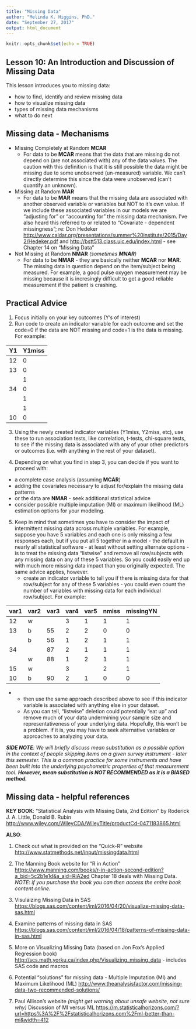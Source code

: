 ```yaml
---
title: "Missing Data"
author: "Melinda K. Higgins, PhD."
date: "September 27, 2017"
output: html_document
---
```


```r
knitr::opts_chunk$set(echo = TRUE)
```

## Lesson 10: An Introduction and Discussion of Missing Data

This lesson introduces you to missing data:

* how to find, identify and review missing data
* how to visualize missing data
* types of missing data mechanisms
* what to do next

## Missing data - Mechanisms

* Missing Completely at Random **MCAR**
    - For data to be **MCAR** means that the data that are missing do not depend on (are not associated with) any of the data values. The caution with this definition is that it is still possible the data might be missing due to some unobserved (un-measured) variable. We can't directly determine this since the data were unobserved (can't quantify an unknown).

* Missing at Random **MAR**
    - For data to be **MAR** means that the missing data are associated with another observed variable or variables but NOT to it's own value. If we include these associated variables in our models we are "adjusting for" or "accounting for" the missing data mechanism. I've also heard this referred to or related to "Covariate - dependent missingness"; re: Don Hedeker [http://www.caldar.org/presentations/summer%20institute/2015/Day2/Hedeker.pdf](http://www.caldar.org/presentations/summer%20institute/2015/Day2/Hedeker.pdf) and [http://bstt513.class.uic.edu/index.html](http://bstt513.class.uic.edu/index.html) - see Chapter 14 on "Missing Data"

* Not Missing at Random **NMAR** _(sometimes **MNAR**)_
    - For data to be **NMAR** - they are basically neither **MCAR** nor **MAR**. The missing data in question depend on the item/subject being measured. For example, a good pulse oxygen measurement may be missing because it is incresingly difficult to get a good reliable measurement if the patient is crashing. 

## Practical Advice

1. Focus initially on your key outcomes (Y's of interest)
2. Run code to create an indicator variable for each outcome and set the code=0 if the data are NOT missing and code=1 is the data is missing. For example:

| Y1 | Y1miss |
|----|--------|
| 12 | 0 |
| 13 | 0 |
|    | 1 |
| 34 | 0 |
|    | 1 |
|    | 1 |
| 10 | 0 |

3. Using the newly created indicator variables (Y1miss, Y2miss, etc), use these to run association tests, like correlation, t-tests, chi-square tests, to see if the missing data is associated with any of your other predictors or outcomes (i.e. with anything in the rest of your dataset).

4. Depending on what you find in step 3, you can decide if you want to proceed with:

* a complete case analysis (assuming **MCAR**)
* adding the covariates necessary to adjust for/explain the missing data patterns
* or the data are **NMAR** - seek additional statistical advice
* consider possible multiple imputation (MI) or maximum likelihood (ML) estimation options for your modeling.

5. Keep in mind that sometimes you have to consider the impact of intermittent missing data across multiple variables. For example, suppose you have 5 variables and each one is only missing a few responses each, but if you put all 5 together in a model - the default in nearly all statistical software - at least without setting alternate options - is to treat the missing data "listwise" and remove all row/subjects with any missing data on any of these 5 variables. So you could easily end up with much more missing data impact than you originally expected. The same advice applies, however. 
    - create an indicator variable to tell you if there is missing data for that row/subject for any of these 5 variables - you could even count the number of variables with missing data for each individual row/subject. For example:
    
| var1 | var2 | var3 | var4 | var5 | nmiss| missingYN |
|------|------|------|------|------|------|-----------|
| 12   | w    |      | 3    | 1    | 1    | 1         |
| 13   | b    | 55   | 2    | 2    | 0    | 0         |
|      | b    | 56   | 1    | 2    | 1    | 1         |
| 34   |      | 87   | 2    | 1    | 1    | 1         |
|      | w    | 88   | 1    | 2    | 1    | 1         |
| 15   | w    |      | 3    |      | 2    | 1         |
| 10   | b    | 90   | 2    | 1    | 0    | 0         |


* 
    - then use the same approach described above to see if this indicator variable is associated with anything else in your dataset. 
    - As you can tell, "listwise" deletion could potentially "eat up" and remove much of your data undermining your sample size and representativeness of your underlying data. Hopefully, this won't be a problem. if it is, you may have to seek alternative variables or approaches to analyzing your data.

_**SIDE NOTE**: We will briefly discuss mean substitution as a possible option in the context of people skipping items on a given survey instrument - later this semester. This is a common practice for some instruments and have been built into the underlying psychometric properties of that measurement tool. **However, mean substitution is NOT RECOMMENDED as it is a BIASED method.**_

## Missing data - helpful references

**KEY BOOK**: "Statistical Analysis with Missing Data, 2nd Edition" by Roderick J. A. Little, Donald B. Rubin [http://www.wiley.com/WileyCDA/WileyTitle/productCd-0471183865.html](http://www.wiley.com/WileyCDA/WileyTitle/productCd-0471183865.html)

**ALSO**:

1. Check out what is provided on the "Quick-R" website [http://www.statmethods.net/input/missingdata.html](http://www.statmethods.net/input/missingdata.html)

2. The Manning Book website for "R in Action" [https://www.manning.com/books/r-in-action-second-edition?a_bid=5c2b1e1d&a_aid=RiA2ed](https://www.manning.com/books/r-in-action-second-edition?a_bid=5c2b1e1d&a_aid=RiA2ed) Chapter 18 deals with Missing Data. _NOTE: if you purchase the book you can then access the entire book content online._

3. Visulaizing Missing Data in SAS [https://blogs.sas.com/content/iml/2016/04/20/visualize-missing-data-sas.html](https://blogs.sas.com/content/iml/2016/04/20/visualize-missing-data-sas.html)

4. Examine patterns of missing data in SAS [https://blogs.sas.com/content/iml/2016/04/18/patterns-of-missing-data-in-sas.html](https://blogs.sas.com/content/iml/2016/04/18/patterns-of-missing-data-in-sas.html)

5. More on Visualizing Missing Data (based on Jon Fox's Applied Regression book) [http://scs.math.yorku.ca/index.php/Visualizing_missing_data](http://scs.math.yorku.ca/index.php/Visualizing_missing_data) - includes SAS code and macros

6. Potential "solutions" for missing data - Multiple Imputation (MI) and Maximum Likelihood (ML) [http://www.theanalysisfactor.com/missing-data-two-recommended-solutions/](http://www.theanalysisfactor.com/missing-data-two-recommended-solutions/)

7. Paul Allison's website _(might get warning about unsafe website, not sure why)_ Discussion of MI versus ML  [https://m.statisticalhorizons.com/?url=https%3A%2F%2Fstatisticalhorizons.com%2Fml-better-than-mi&width=412](https://m.statisticalhorizons.com/?url=https%3A%2F%2Fstatisticalhorizons.com%2Fml-better-than-mi&width=412)

